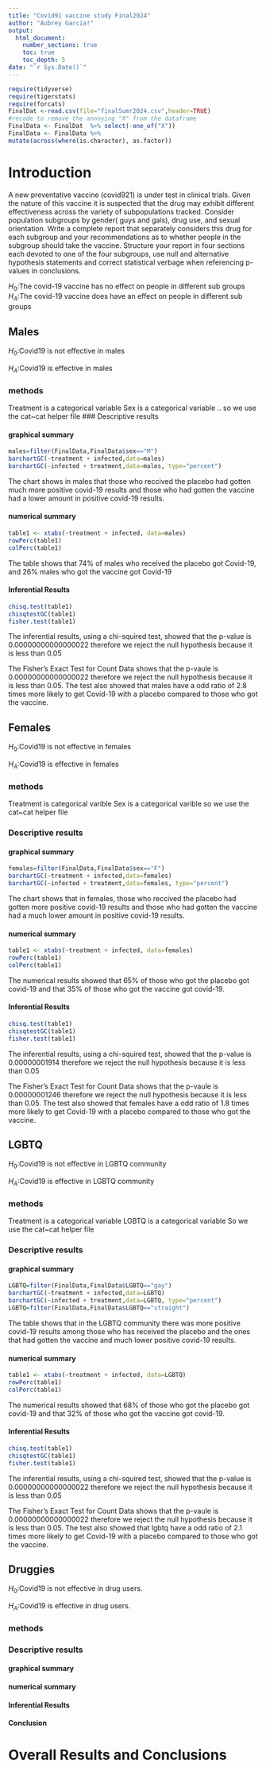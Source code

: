 ```yaml
---
title: "Covid91 vaccine study Final2024"
author: "Aubrey Garcia!"
output: 
  html_document:
    number_sections: true
    toc: true
    toc_depth: 5
date: "`r Sys.Date()`" 
---
```


```r
require(tidyverse)
require(tigerstats)
require(forcats)
FinalDat <-read.csv(file="finalSumr2024.csv",header=TRUE)
#recode to remove the annoying "X" from the dataframe
FinalData <- FinalDat  %>% select(-one_of("X"))
FinalData <- FinalData %>%
mutate(across(where(is.character), as.factor))
```

# Introduction

A new  preventative vaccine (covid921) is under test in clinical trials. Given the nature of this vaccine it is suspected that the drug may exhibit different effectiveness across the variety of subpopulations tracked. Consider population subgroups by gender( guys and gals), drug use, and sexual orientation. Write a complete report that separately considers this drug for each subgroup and your recommendations as to whether people in the subgroup should take the vaccine. Structure your report in four sections each devoted to one of the four subgroups, use null and alternative hypothesis statements and correct statistical verbage when referencing p-values in conclusions.

$H_0$:The covid-19 vaccine has no effect on people in different sub groups
$H_A$:The covid-19 vaccine does have an effect on people in different sub groups

## Males

$H_0$:Covid19 is not effective in males

$H_A$:Covid19 is effective in males

### methods
Treatment is a categorical variable
Sex is a categorical variable ..
so we use the cat~cat helper file
### Descriptive results

#### graphical summary
```r
males=filter(FinalData,FinalData$sex=="M")
barchartGC(~treatment + infected,data=males)
barchartGC(~infected + treatment,data=males, type="percent")
```

The chart shows in males that those who reccived the placebo had gotten much more positive covid-19 results and those who had gotten the vaccine had a lower amount in positive covid-19 results.



#### numerical summary

```r
table1 <- xtabs(~treatment + infected, data=males)
rowPerc(table1)
colPerc(table1)
```

The table shows that 74% of males who received the placebo got Covid-19, and 26% males who got the vaccine got Covid-19

#### Inferential Results

```r
chisq.test(table1)
chisqtestGC(table1)
fisher.test(table1)
```

The inferential results, using a chi-squired test, showed that the p-value is 0.00000000000000022  therefore we reject the null hypothesis because it is less than 0.05 

The Fisher's Exact Test for Count Data shows that the p-vaule is 0.00000000000000022  therefore we reject the null hypothesis because it is less than 0.05. The test also showed that  males have a odd ratio of 2.8 times more likely to get Covid-19 with a placebo compared to those who got the vaccine.  

## Females

$H_0$:Covid19 is not effective in females

$H_A$:Covid19 is effective in females

### methods

Treatment is categorical varible
Sex is a categorical varible
so we use the cat~cat helper file

### Descriptive results

#### graphical summary

```r
females=filter(FinalData,FinalData$sex=="F")
barchartGC(~treatment + infected,data=females)
barchartGC(~infected + treatment,data=females, type="percent")
```

The chart shows that in females, those who reccived the placebo had gotten more positive covid-19 results and those who had gotten the vaccine had a much lower amount in positive covid-19 results.


#### numerical summary

```r
table1 <- xtabs(~treatment + infected, data=females)
rowPerc(table1)
colPerc(table1)
```
The numerical results showed that 65% of those who got the placebo got covid-19 and that 35% of those who got the vaccine got covid-19.

#### Inferential Results

```r
chisq.test(table1)
chisqtestGC(table1)
fisher.test(table1)
```
The inferential results, using a chi-squired test, showed that the p-value is 0.00000001914  therefore we reject the null hypothesis because it is less than 0.05 

The Fisher's Exact Test for Count Data shows that the p-vaule is 0.00000001246
therefore we reject the null hypothesis because it is less than 0.05. The test also showed that  females have a odd ratio of 1.8 times more likely to get Covid-19 with a placebo compared to those who got the vaccine.  


## LGBTQ

$H_0$:Covid19 is not effective in LGBTQ community

$H_A$:Covid19 is effective in LGBTQ community


### methods

Treatment is a categorical variable
LGBTQ is a categorical variable
So we use the cat~cat helper file

### Descriptive results

#### graphical summary

```r
LGBTQ=filter(FinalData,FinalData$LGBTQ=="gay")
barchartGC(~treatment + infected,data=LGBTQ)
barchartGC(~infected + treatment,data=LGBTQ, type="percent")
LGBTQ=filter(FinalData,FinalData$LGBTQ=="straight")
```
The table shows that in the LGBTQ community there was more positive covid-19 results among those who has received the placebo and the ones that had gotten the vaccine and much lower positive covid-19 results.

#### numerical summary

```r
table1 <- xtabs(~treatment + infected, data=LGBTQ)
rowPerc(table1)
colPerc(table1)
```

The numerical results showed that 68% of those who got the placebo got covid-19 and that 32% of those who got the vaccine got covid-19.


#### Inferential Results

```r
chisq.test(table1)
chisqtestGC(table1)
fisher.test(table1)
```

The inferential results, using a chi-squired test, showed that the p-value is 0.00000000000000022  therefore we reject the null hypothesis because it is less than 0.05 

The Fisher's Exact Test for Count Data shows that the p-vaule is 0.00000000000000022 therefore we reject the null hypothesis because it is less than 0.05. The test also showed that lgbtq have a odd ratio of 2.1 times more likely to get Covid-19 with a placebo compared to those who got the vaccine. 


## Druggies

$H_0$:Covid19 is not effective in drug users.

$H_A$:Covid19 is effective in drug users.

### methods

### Descriptive results

#### graphical summary

#### numerical summary

#### Inferential Results

#### Conclusion


# Overall Results and Conclusions